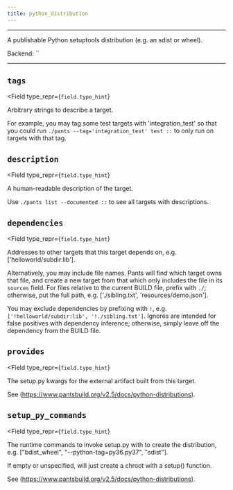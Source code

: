 ```yaml
---
title: python_distribution
---
```



---

A publishable Python setuptools distribution (e.g. an sdist or wheel).

Backend: <span className="color--primary">``</span>

---

<span className={styles.options}>

## `tags`

<Field
    type_repr={`field.type_hint`}
>
Arbitrary strings to describe a target.

For example, you may tag some test targets with &#x27;integration_test&#x27; so that you could run `./pants --tag='integration_test' test ::` to only run on targets with that tag.

</Field>

## `description`

<Field
    type_repr={`field.type_hint`}
>
A human-readable description of the target.

Use `./pants list --documented ::` to see all targets with descriptions.

</Field>

## `dependencies`

<Field
    type_repr={`field.type_hint`}
>
Addresses to other targets that this target depends on, e.g. [&#x27;helloworld/subdir:lib&#x27;].

Alternatively, you may include file names. Pants will find which target owns that file, and create a new target from that which only includes the file in its `sources` field. For files relative to the current BUILD file, prefix with `./`; otherwise, put the full path, e.g. [&#x27;./sibling.txt&#x27;, &#x27;resources/demo.json&#x27;].

You may exclude dependencies by prefixing with `!`, e.g. `['!helloworld/subdir:lib', '!./sibling.txt']`. Ignores are intended for false positives with dependency inference; otherwise, simply leave off the dependency from the BUILD file.

</Field>

## `provides`

<Field
    type_repr={`field.type_hint`}
>
The setup.py kwargs for the external artifact built from this target.

See (https://www.pantsbuild.org/v2.5/docs/python-distributions).

</Field>

## `setup_py_commands`

<Field
    type_repr={`field.type_hint`}
>
The runtime commands to invoke setup.py with to create the distribution, e.g. [&quot;bdist_wheel&quot;, &quot;--python-tag=py36.py37&quot;, &quot;sdist&quot;].

If empty or unspecified, will just create a chroot with a setup() function.

See (https://www.pantsbuild.org/v2.5/docs/python-distributions).

</Field>

</span>

